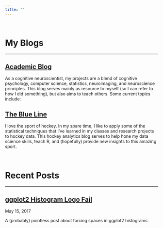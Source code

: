 ```yaml
---
title: ""
---
```


<br>

<h1><span class="fa fa-paper-plane-o" aria-hidden="true"></span> My Blogs</h1> 
<hr>

<h2><span class="fa fa-newspaper-o" aria-hidden="true"></span><a href="academicblog.html"> Academic Blog</a></h2> 

As a cognitive neuroscientist, my projects are a blend of cognitive psychology, computer science, statistics, neuroimaging, and neuroscience principles. This blog serves mainly as resource to myself (so I can refer to how I did something), but also aims to teach others. Some current topics include:

<h2><span class="fa fa-newspaper-o" aria-hidden="true"></span><a href="theblueline.html"> The Blue Line</a></h2> 

I love the sport of hockey. In my spare time, I like to apply some of the statistical techniques that I've learned in my classes and research projects to hockey data. This hockey analytics blog serves to help hone my data science skills, teach R, and (hopefully) provide new insights to this amazing sport.

<br>

<h1><span class="fa fa-file-text-o" aria-hidden="true"></span> Recent Posts</h1> 
<hr>

<h2><span class="fa fa-sticky-note-o" aria-hidden="true"></span><a href="ab_bp1.html"> ggplot2 Histogram Logo Fail</a></h2>
<span class="glyphicon glyphicon-time"></span> May 15, 2017<br>

A (probably) pointless post about forcing spaces in ggplot2 histograms.

